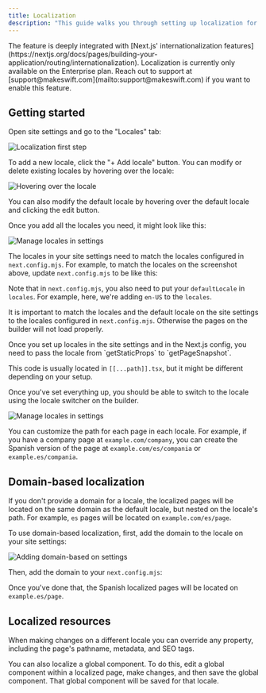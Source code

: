 ```yaml
---
title: Localization
description: "This guide walks you through setting up localization for your Makeswift site so you can visually customize your site for different locales."
---
```



<Info>
  The feature is deeply integrated with [Next.js' internationalization
  features](https://nextjs.org/docs/pages/building-your-application/routing/internationalization).
</Info>

<Warning>
  Localization is currently only available on the Enterprise plan. Reach out to
  support at [support@makeswift.com](mailto:support@makeswift.com) if you want
  to enable this feature.
</Warning>

## Getting started

<Steps>

<Step title="Add locales in the Makeswift builder">
Open site settings and go to the "Locales" tab:

![Localization first step](/images/localization-first-step.png)

To add a new locale, click the "+ Add locale" button. You can modify or delete existing locales by hovering over the locale:

![Hovering over the locale](/images/localization-hover-locale.png)

You can also modify the default locale by hovering over the default locale and clicking the edit button.

Once you add all the locales you need, it might look like this:

![Manage locales in settings](/images/localization-manage-locales.png)

</Step>

<Step title="Configure locales in your Next.js config">

The locales in your site settings need to match the locales configured in `next.config.mjs`. For example, to match the locales on the screenshot above, update `next.config.mjs` to be like this:

<NextConfigLocalizedExample />

Note that in `next.config.mjs`, you also need to put your `defaultLocale` in `locales`.
For example, here, we're adding `en-US` to the `locales`.

It is important to match the locales and the default locale on the site settings to the locales configured in `next.config.mjs`. Otherwise
the pages on the builder will not load properly.

</Step>

<Step title="Update snapshot fetching">
Once you set up locales in the site settings and in the Next.js config, you need to pass the locale from `getStaticProps` to `getPageSnapshot`.

<PagesCatchAllLocalizedExample />

This code is usually located in `[[...path]].tsx`, but it might be different depending on your setup.

</Step>

<Step title="Edit your pages in the builder">

Once you've set everything up, you should be able to switch to the locale using the locale switcher on the builder.

![Manage locales in settings](/images/localization-locales-switcher.png)

<Note>

You can customize the path for each page in each locale. For example, if you have a company page at `example.com/company`, you can create the Spanish version of the page at `example.com/es/compania` or `example.es/compania`.

</Note>

</Step>

</Steps>

## Domain-based localization

If you don't provide a domain for a locale, the localized pages will be located on the same domain as the default locale,
but nested on the locale's path. For example, `es` pages will be located on `example.com/es/page`.

To use domain-based localization, first, add the domain to the locale on your site settings:

![Adding domain-based on settings](/images/localization-domain-based-settings.png)

Then, add the domain to your `next.config.mjs`:

<NextConfigDomainLocalizedExample />

Once you've done that, the Spanish localized pages will be located on `example.es/page`.

## Localized resources

When making changes on a different locale you can override any property, including the page's pathname, metadata, and SEO tags.

You can also localize a global component. To do this, edit a global component within a localized page, make changes,
and then save the global component. That global component will be saved for that locale.

